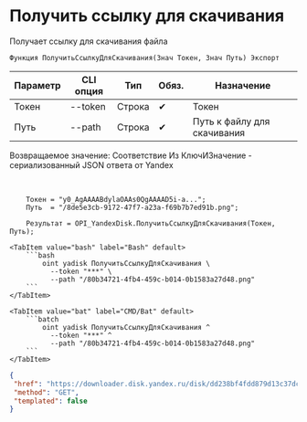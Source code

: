 ﻿---
sidebar_position: 6
---


# Получить ссылку для скачивания
 Получает ссылку для скачивания файла



`Функция ПолучитьСсылкуДляСкачивания(Знач Токен, Знач Путь) Экспорт`

  | Параметр | CLI опция | Тип | Обяз. | Назначение |
  |-|-|-|-|-|
  | Токен | --token | Строка | &#x2714; | Токен |
  | Путь | --path | Строка | &#x2714; | Путь к файлу для скачивания |

  
  Возвращаемое значение:   Соответствие Из КлючИЗначение - сериализованный JSON ответа от Yandex

<br/>




```bsl title="Пример использования для 1С:Предприятие/OneScript"
    Токен = "y0_AgAAAABdylaOAAs0QgAAAAD5i-a...";
    Путь  = "/8de5e3cb-9172-47f7-a23a-f69b7b7ed91b.png";

    Результат = OPI_YandexDisk.ПолучитьСсылкуДляСкачивания(Токен, Путь);
```
    

 <Tabs>
  
    <TabItem value="bash" label="Bash" default>
        ```bash
            oint yadisk ПолучитьСсылкуДляСкачивания \
              --token "***" \
              --path "/80b34721-4fb4-459c-b014-0b1583a27d48.png"
        ```
    </TabItem>
  
    <TabItem value="bat" label="CMD/Bat" default>
        ```batch
            oint yadisk ПолучитьСсылкуДляСкачивания ^
              --token "***" ^
              --path "/80b34721-4fb4-459c-b014-0b1583a27d48.png"
        ```
    </TabItem>
</Tabs>


```json title="Результат"
{
 "href": "https://downloader.disk.yandex.ru/disk/dd238bf4fdd879d13c37dc6b404e14c84ab2186704d640ce6e8213a30318e641/6705a64e/gwThwhLBKYvLhQCNnqAHirWAoEC4dKsPFFzSTeWuFK5ceIUkIDC7fKzI6e0Ic1rFWZAX7ZAMHvmKl9PvgqcSEQ%3D%3D?uid=1573541518&filename=6605347b-a937-40bd-9d48-b1d480048e0d.png&disposition=attachment&hash=&limit=0&content_type=multipart&owner_uid=1573541518&fsize=2114023&hid=03d7263840468e281bd0b238a26e7d0d&media_type=image&tknv=v2&etag=9e0176f87f6565a22f78e0f9b39a4d78",
 "method": "GET",
 "templated": false
}
```
